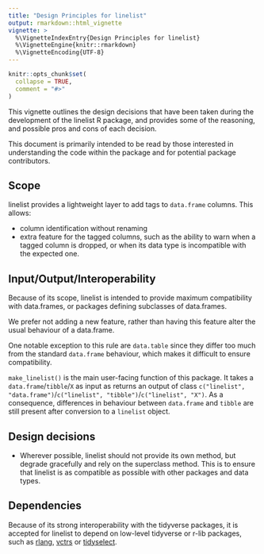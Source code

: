 ```yaml
---
title: "Design Principles for linelist"
output: rmarkdown::html_vignette
vignette: >
  %\VignetteIndexEntry{Design Principles for linelist}
  %\VignetteEngine{knitr::rmarkdown}
  %\VignetteEncoding{UTF-8}
---
```


```r
knitr::opts_chunk$set(
  collapse = TRUE,
  comment = "#>"
)
```

This vignette outlines the design decisions that have been taken during the development of the linelist R package, and provides some of the reasoning, and possible pros and cons of each decision.

This document is primarily intended to be read by those interested in understanding the code within the package and for potential package contributors.

## Scope

linelist provides a lightweight layer to add tags to `data.frame` columns. This allows:

- column identification without renaming
- extra feature for the tagged columns, such as the ability to warn when a tagged column is dropped, or when its data type is incompatible with the expected one.

## Input/Output/Interoperability

Because of its scope, linelist is intended to provide maximum compatibility with data.frames, or packages defining subclasses of data.frames.

We prefer not adding a new feature, rather than having this feature alter the usual behaviour of a data.frame.

One notable exception to this rule are `data.table` since they differ too much from the standard `data.frame` behaviour, which makes it difficult to ensure compatibility.

`make_linelist()` is the main user-facing function of this package. It takes a `data.frame`/`tibble`/`X` as input as returns an output of class `c("linelist", "data.frame")`/`c("linelist", "tibble")`/`c("linelist", "X")`.
As a consequence, differences in behaviour between `data.frame` and `tibble` are still present after conversion to a `linelist` object.

## Design decisions

- Wherever possible, linelist should not provide its own method, but degrade gracefully and rely on the superclass method. This is to ensure that linelist is as compatible as possible with other packages and data types.

## Dependencies

Because of its strong interoperability with the tidyverse packages, it is accepted for linelist to depend on low-level tidyverse or r-lib packages, such as [rlang](https://rlang.r-lib.org/), [vctrs](https://vctrs.r-lib.org/) or [tidyselect](https://tidyselect.r-lib.org/).
